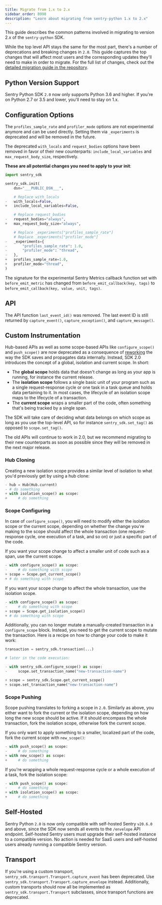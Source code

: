 ```yaml
---
title: Migrate from 1.x to 2.x
sidebar_order: 8998
description: "Learn about migrating from sentry-python 1.x to 2.x"
---
```


This guide describes the common patterns involved in migrating to version 2.x of the `sentry-python` SDK.

While the top level API stays the same for the most part, there's a number of deprecations and breaking changes in `2.0`. This guide captures the top changes that will affect most users and the corresponding updates they'll need to make in order to migrate. For the full list of changes, check out the [detailed migration guide in the repository](https://github.com/getsentry/sentry-python/blob/sentry-sdk-2.0/MIGRATION_GUIDE.md).

## Python Version Support

Sentry Python SDK `2.0` now only supports Python 3.6 and higher. If you're on Python 2.7 or 3.5 and lower, you'll need to stay on 1.x.

## Configuration Options

The `profiles_sample_rate` and `profiler_mode` options are not experimental anymore and can be used directly. Setting them via `_experiments` is deprecated and will be removed in the future.

The deprecated `with_locals` and `request_bodies` options have been removed in favor of their new counterparts: `include_local_variables` and `max_request_body_size`, respectively.

**These are all potential changes you need to apply to your init**:

<SignInNote />

```python diff
import sentry_sdk

sentry_sdk.init(
    dsn="___PUBLIC_DSN___",

    # Replace with_locals
-   with_locals=False,
+   include_local_variables=False,

    # Replace request_bodies
-   request_bodies="always",
+   max_request_body_size="always",

    # Replace _experiments["profiles_sample_rate"]
    # Replace _experiments["profiler_mode"]
-   _experiments={
-       "profiles_sample_rate": 1.0,
-       "profiler_mode": "thread",
-   },
+   profiles_sample_rate=1.0,
+   profiler_mode="thread",
)
```

The signature for the experimental Sentry Metrics callback function set with `before_emit_metric` has changed from `before_emit_callback(key, tags)` to `before_emit_callback(key, value, unit, tags)`.

## API

The API function `last_event_id()` was removed. The last event ID is still returned by `capture_event()`, `capture_exception()`, and `capture_message()`.

## Custom Instrumentation

Hub-based APIs as well as some scope-based APIs like `configure_scope()` and `push_scope()` are now deprecated as a consequence of [reworking](/platforms/python/enriching-events/scopes/) the way the SDK saves and propagates data internally. Instead, SDK 2.0 introduces the concept of a global, isolation and current scope. In short:

- The **global scope** holds data that doesn't change as long as your app is running, for instance the current release.
- The **isolation scope** follows a single basic unit of your program such as a single request-response cycle or one task in a task queue and holds data pertaining to it. In most cases, the lifecycle of an isolation scope maps to the lifecycle of a transaction.
- The **current scope** wraps a smaller part of the code, often something that's being tracked by a single span.

The SDK will take care of deciding what data belongs on which scope as long as you use the top-level API, so for instance `sentry_sdk.set_tag()` as opposed to `scope.set_tag()`.

The old APIs will continue to work in 2.0, but we recommend migrating to their new counterparts as soon as possible since they will be removed in the next major release.

### Hub Cloning

Creating a new isolation scope provides a similar level of isolation to what you'd previously get by using a hub clone:

```python diff
- hub = Hub(Hub.current)
- # do something
+ with isolation_scope() as scope:
+     # do something
```

### Scope Configuring

In case of `configure_scope()`, you will need to modify either the isolation scope
or the current scope, depending on whether the change you're making to the scope
should affect the whole transaction (one request-response cycle, one execution of
a task, and so on) or just a specific part of the code.

If you want your scope change to affect a smaller unit of code such as a span, use the current scope.

```python diff
- with configure_scope() as scope:
-     # do something with scope
+ scope = Scope.get_current_scope()
+ # do something with scope
```

If you want your scope change to affect the whole transaction, use the isolation scope.

```python diff
- with configure_scope() as scope:
-     # do something with scope
+ scope = Scope.get_isolation_scope()
+ # do something with scope
```

Additionally, you can no longer mutate a manually-created transaction in a `configure_scope` block. Instead, you need to get the current scope to mutate the transaction. Here is a recipe on how to change your code to make it work:

```python diff
transaction = sentry_sdk.transaction(...)

# later in the code execution:

- with sentry_sdk.configure_scope() as scope:
-     scope.set_transaction_name("new-transaction-name")

+ scope = sentry_sdk.Scope.get_current_scope()
+ scope.set_transaction_name("new-transaction-name")
```

### Scope Pushing

Scope pushing translates to forking a scope in `2.0`. Similarly as above, you either want to fork the current or the isolation scope, depending on how long the new scope should be active. If it should encompass the whole transaction, fork the isolation scope, otherwise fork the current scope.

If you only want to apply something to a smaller, localized part of the code, fork the current scope with `new_scope()`:

```python diff
- with push_scope() as scope:
-     # do something
+ with new_scope() as scope:
+     # do something
```

If you're wrapping a whole request-response cycle or a whole execution of a task, fork the isolation scope:

```python diff
- with push_scope() as scope:
-     # do something
+ with isolation_scope() as scope:
+     # do something
```


## Self-Hosted

Sentry Python `2.0` is now only compatible with self-hosted Sentry `v20.6.0` and above, since the SDK now sends all events to the `/envelope` API endpoint. Self-hosted Sentry users must upgrade their self-hosted instance to a compatible version. No action is needed for SaaS users and self-hosted users already running a compatible Sentry version.

## Transport

If you're using a custom transport, `sentry_sdk.transport.Transport.capture_event` has been deprecated. Use `sentry_sdk.transport.Transport.capture_envelope` instead. Additionally, custom transports should now all be implemented as `sentry_sdk.transport.Transport` subclasses, since transport functions are deprecated.
